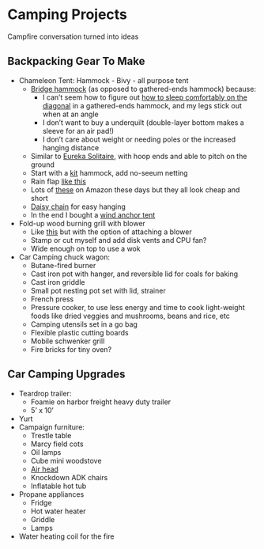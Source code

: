 
# Camping Projects

Campfire conversation turned into ideas

##  Backpacking Gear To Make 
* Chameleon Tent: Hammock - Bivy - all purpose tent
  * [Bridge hammock](https://www.eurekatentscanada.com/products/view/494?s=section_4) (as opposed to gathered-ends hammock) because:
    * I can't seem how to figure out [how to sleep comfortably on the diagonal](https://www.treklightgear.com/blogs/trek-life/hammock-angle) in a gathered-ends hammock, and my legs stick out when at an angle
    * I don't want to buy a underquilt (double-layer bottom makes a sleeve for an air pad!)
    * I don't care about weight or needing poles or the increased hanging distance
  * Similar to [Eureka Solitaire](https://eurekacamping.johnsonoutdoors.com/tents/backpacking/solitaire-al?id=21436), with hoop ends and able to pitch on the ground
  * Start with a [kit](https://ripstopbytheroll.com/collections/diy-hammock-kits/products/pre-cut-bridge-hammock-kit?variant=7685978554416) hammock, add no-seeum netting
  * Rain flap [like this](https://wingmanoftheroad.com/products/goose-1)
  * Lots of [these](https://www.amazon.com/ETROL-Mosquito-Lightweight-Portable-Hammocks/dp/B07M5SPH2Z/ref=sr_1_8?keywords=bridge%2Bhammock&qid=1650855264&sr=8-8&th=1) on Amazon these days but they all look cheap and short
  * [Daisy chain](https://hammockgear.com/ultralight-daisy-chain-per-foot/) for easy hanging
  * In the end I bought a [wind anchor tent](https://thecatal.net/)
* Fold-up wood burning grill with blower
  * Like [this](https://www.amazon.com/dp/B012NHG1CS/?coliid=I32YFIHZ75Y1T&colid=LXYPR4UA5ISY&psc=1&ref_=lv_ov_lig_dp_it) but with the option of attaching a blower
  * Stamp or cut myself and add disk vents and CPU fan?
  * Wide enough on top to use a wok
* Car Camping chuck wagon:
  * Butane-fired burner
  * Cast iron pot with hanger, and reversible lid for coals for baking
  * Cast iron griddle
  * Small pot nesting pot set with lid, strainer
  * French press
  * Pressure cooker, to use less energy and time to cook light-weight foods like dried veggies and mushrooms, beans and rice, etc
  * Camping utensils set in a go bag
  * Flexible plastic cutting boards
  * Mobile schwenker grill
  * Fire bricks for tiny oven?


##  Car Camping Upgrades 
* Teardrop trailer:
  * Foamie on harbor freight heavy duty trailer
  * 5' x 10'
* Yurt
* Campaign furniture:
  * Trestle table
  * Marcy field cots
  * Oil lamps
  * Cube mini woodstove
  * [Air head](https://airheadtoilet.com/product/air-head-composting-toilet-complete-unit/)
  * Knockdown ADK chairs
  * Inflatable hot tub
* Propane appliances
  * Fridge
  * Hot water heater
  * Griddle
  * Lamps
* Water heating coil for the fire

